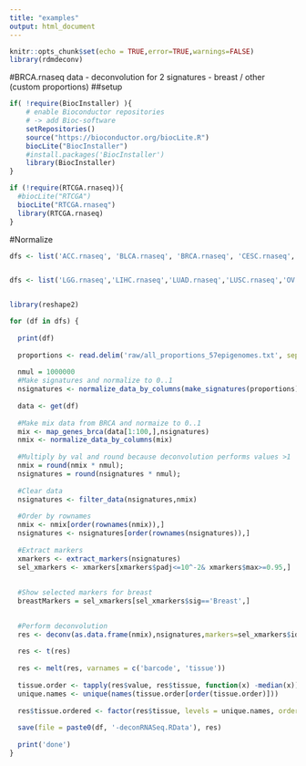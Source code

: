 ```yaml
---
title: "examples"
output: html_document
---
```


```r
knitr::opts_chunk$set(echo = TRUE,error=TRUE,warnings=FALSE)
library(rdmdeconv)
```


#BRCA.rnaseq data - deconvolution for 2 signatures - breast / other (custom proportions)
##setup

```r

if( !require(BiocInstaller) ){
    # enable Bioconductor repositories
    # -> add Bioc-software
    setRepositories() 
    source("https://bioconductor.org/biocLite.R")
    biocLite("BiocInstaller")
    #install.packages('BiocInstaller')
    library(BiocInstaller)
}

if (!require(RTCGA.rnaseq)){
  #biocLite("RTCGA")
  biocLite("RTCGA.rnaseq")
  library(RTCGA.rnaseq)
}

```

#Normalize
```r

dfs <- list('ACC.rnaseq', 'BLCA.rnaseq', 'BRCA.rnaseq', 'CESC.rnaseq', 'CHOL.rnaseq', 'COAD.rnaseq','DLBC.rnaseq','ESCA.rnaseq','GBM.rnaseq','HNSC.rnaseq','KICH.rnaseq','KIPAN.rnaseq','KIRC.rnaseq','KIRP.rnaseq','LAML.rnaseq','LGG.rnaseq','LIHC.rnaseq','LUAD.rnaseq','LUSC.rnaseq','OV.rnaseq','PAAD.rnaseq','PCPG.rnaseq','PRAD.rnaseq','READ.rnaseq','SKCM.rnaseq','STES.rnaseq','TGCT.rnaseq','THCA.rnaseq','THYM.rnaseq','UCEC.rnaseq','UCS.rnaseq','UVM.rnaseq')


dfs <- list('LGG.rnaseq','LIHC.rnaseq','LUAD.rnaseq','LUSC.rnaseq','OV.rnaseq','PAAD.rnaseq','PCPG.rnaseq','PRAD.rnaseq','READ.rnaseq','SKCM.rnaseq','STES.rnaseq','TGCT.rnaseq','THCA.rnaseq','THYM.rnaseq','UCEC.rnaseq','UCS.rnaseq','UVM.rnaseq')


library(reshape2)

for (df in dfs) {
  
  print(df)
  
  proportions <- read.delim('raw/all_proportions_57epigenomes.txt', sep = '\t',row.names=1)
  
  nmul = 1000000
  #Make signatures and normalize to 0..1
  nsignatures <- normalize_data_by_columns(make_signatures(proportions))
  
  data <- get(df)
  
  #Make mix data from BRCA and normaize to 0..1
  mix <- map_genes_brca(data[1:100,],nsignatures)
  nmix <- normalize_data_by_columns(mix)
  
  #Multiply by val and round because deconvolution performs values >1
  nmix = round(nmix * nmul);
  nsignatures = round(nsignatures * nmul);
  
  #Clear data
  nsignatures <- filter_data(nsignatures,nmix)
  
  #Order by rownames
  nmix <- nmix[order(rownames(nmix)),]
  nsignatures <- nsignatures[order(rownames(nsignatures)),]
  
  #Extract markers
  xmarkers <- extract_markers(nsignatures)
  sel_xmarkers <- xmarkers[xmarkers$padj<=10^-2& xmarkers$max>=0.95,]
  
  
  #Show selected markers for breast
  breastMarkers = sel_xmarkers[sel_xmarkers$sig=='Breast',]
  

  #Perform deconvolution
  res <- deconv(as.data.frame(nmix),nsignatures,markers=sel_xmarkers$id, method = 'deconRNASeq')
    
  res <- t(res)
    
  res <- melt(res, varnames = c('barcode', 'tissue'))
    
  tissue.order <- tapply(res$value, res$tissue, function(x) -median(x))
  unique.names <- unique(names(tissue.order[order(tissue.order)]))
    
  res$tissue.ordered <- factor(res$tissue, levels = unique.names, ordered = T)
  
  save(file = paste0(df, '-deconRNASeq.RData'), res)
  
  print('done')
}
```
